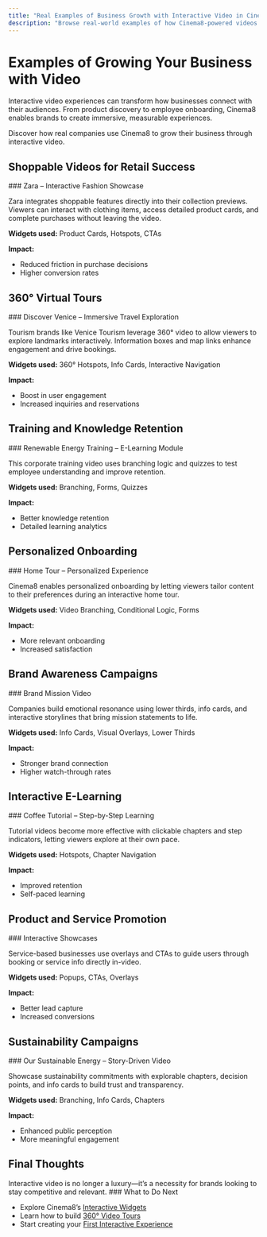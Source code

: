 ```yaml
---
title: "Real Examples of Business Growth with Interactive Video in Cinema8"
description: "Browse real-world examples of how Cinema8-powered videos helped businesses increase leads, onboard customers, & tell stories. Visit Cinema8."
---
```


# Examples of Growing Your Business with Video

Interactive video experiences can transform how businesses connect with their audiences. From product discovery to employee onboarding, Cinema8 enables brands to create immersive, measurable experiences.

<Callout type="info">
Discover how real companies use Cinema8 to grow their business through interactive video.
</Callout>

## Shoppable Videos for Retail Success

<Steps>
### Zara – Interactive Fashion Showcase

Zara integrates shoppable features directly into their collection previews. Viewers can interact with clothing items, access detailed product cards, and complete purchases without leaving the video.

**Widgets used:** Product Cards, Hotspots, CTAs

**Impact:**  
- Reduced friction in purchase decisions  
- Higher conversion rates

<Cinema8VideoPreview
  videoId="qOjynRJN"
  posterSrc="/videos/fashion-showcase.jpg"
  caption="Zara Shoppable Experience"
  useModal={true}
  maskType="wave"
/>
</Steps>

## 360° Virtual Tours

<Steps>
### Discover Venice – Immersive Travel Exploration

Tourism brands like Venice Tourism leverage 360° video to allow viewers to explore landmarks interactively. Information boxes and map links enhance engagement and drive bookings.

**Widgets used:** 360° Hotspots, Info Cards, Interactive Navigation

**Impact:**  
- Boost in user engagement  
- Increased inquiries and reservations

<Cinema8VideoPreview
  videoId="mJddVWJZ"
  posterSrc="/videos/venice-tour.jpg"
  caption="Explore Venice with 360°"
  useModal={true}
  maskType="wave"
/>
</Steps>

## Training and Knowledge Retention

<Steps>
### Renewable Energy Training – E-Learning Module

This corporate training video uses branching logic and quizzes to test employee understanding and improve retention.

**Widgets used:** Branching, Forms, Quizzes

**Impact:**  
- Better knowledge retention  
- Detailed learning analytics
</Steps>

## Personalized Onboarding

<Steps>
### Home Tour – Personalized Experience

Cinema8 enables personalized onboarding by letting viewers tailor content to their preferences during an interactive home tour.

**Widgets used:** Video Branching, Conditional Logic, Forms

**Impact:**  
- More relevant onboarding  
- Increased satisfaction

<Cinema8VideoPreview
  videoId="kXPqkgJv"
  posterSrc="/videos/home-tour.jpg"
  caption="Personalized Home Tour"
  useModal={true}
  maskType="wave"
/>
</Steps>

## Brand Awareness Campaigns

<Steps>
### Brand Mission Video

Companies build emotional resonance using lower thirds, info cards, and interactive storylines that bring mission statements to life.

**Widgets used:** Info Cards, Visual Overlays, Lower Thirds

**Impact:**  
- Stronger brand connection  
- Higher watch-through rates
</Steps>

## Interactive E-Learning

<Steps>
### Coffee Tutorial – Step-by-Step Learning

Tutorial videos become more effective with clickable chapters and step indicators, letting viewers explore at their own pace.

**Widgets used:** Hotspots, Chapter Navigation

**Impact:**  
- Improved retention  
- Self-paced learning
</Steps>

## Product and Service Promotion

<Steps>
### Interactive Showcases

Service-based businesses use overlays and CTAs to guide users through booking or service info directly in-video.

**Widgets used:** Popups, CTAs, Overlays

**Impact:**  
- Better lead capture  
- Increased conversions
</Steps>

## Sustainability Campaigns

<Steps>
### Our Sustainable Energy – Story-Driven Video

Showcase sustainability commitments with explorable chapters, decision points, and info cards to build trust and transparency.

**Widgets used:** Branching, Info Cards, Chapters

**Impact:**  
- Enhanced public perception  
- More meaningful engagement
</Steps>

## Final Thoughts

<Callout type="important">
Interactive video is no longer a luxury—it’s a necessity for brands looking to stay competitive and relevant.
</Callout>

<Steps>
### What to Do Next

- Explore Cinema8’s [Interactive Widgets](#)
- Learn how to build [360° Video Tours](#)
- Start creating your [First Interactive Experience](#)
</Steps>
